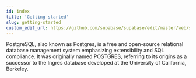 ```yaml
---
id: index
title: 'Getting started'
slug: getting-started
custom_edit_url: https://github.com/supabase/supabase/edit/master/web/spec/postgres.yml
---
```



PostgreSQL, also known as Postgres, is a free and open-source relational
database management system emphasizing extensibility and SQL compliance.
It was originally named POSTGRES, referring to its origins as a successor
to the Ingres database developed at the University of California, Berkeley.
